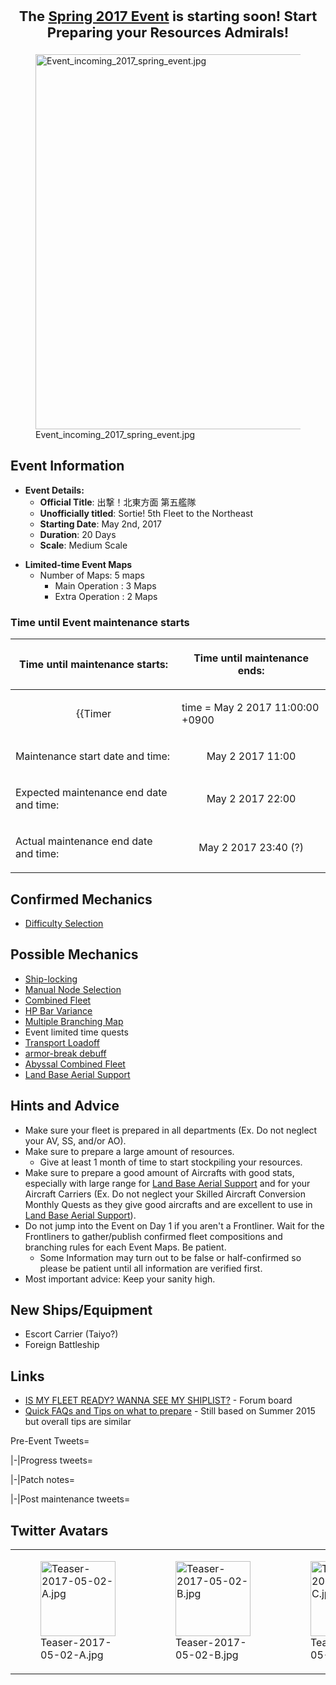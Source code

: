 <div style="font-size:22px; font-weight:bold; text-align:center; margin:20px 0px 10px 0px;">The [[Spring 2017 Event]] is starting soon! Start Preparing your Resources Admirals!</div>
[[File:Event_incoming_2017_spring_event.jpg|center|600px]]
==Event Information==

*'''Event Details:'''<!-- - [[Spring 2017 Event|Event Page]] -->
**'''Official Title''': 出撃！北東方面 第五艦隊
**'''Unofficially titled''': Sortie! 5th Fleet to the Northeast
** '''Starting Date''': May 2nd, 2017
** '''Duration''': 20 Days
** '''Scale''': Medium Scale

*'''Limited-time Event Maps'''
** Number of Maps: 5 maps
*** Main Operation : 3 Maps
*** Extra Operation : 2 Maps

===Time until Event maintenance starts===
{| class="wikitable"
!Time until maintenance starts:
!Time until maintenance ends:
|-
| align="center" |
{{Timer
|time = May 2 2017 11:00:00 +0900
|style = font-weight:bold;
|endClass = Maintstarts
|endText = '''Event Maintenance has begun.'''}}
| align="center" |
{{Timer
|time = May 2 2017 23:40:00 +0900
|style = font-weight:bold;
|endClass = Maintends
|endText = '''Event Maintenance has ended.'''}}
|-
! scope="row" | Maintenance start date and time:
| align="center" | May 2 2017 11:00
|-
! scope="row" | Expected maintenance end date and time:
| align="center" | May 2 2017 22:00
|-
! scope="row" | Actual maintenance end date and time:
| align="center" | May 2 2017 23:40 (?)
|}
<!--
==New Mechanics==
* 
-->

==Confirmed Mechanics==
* [[Event#Difficulty_Selection|Difficulty Selection]]

==Possible Mechanics==
* [[Events#Ship_Locking|Ship-locking]]
* [[Event#Manual_Node_Selection|Manual Node Selection]]
* [[Event#Combined_Fleet|Combined Fleet]]
* [[Events#HP_Bar_Variance|HP Bar Variance]]
* [[Events#Multiple_Branching_Map|Multiple Branching Map]]
* Event limited time quests
* [[Events#Transport_Load-Off_gauge|Transport Loadoff]]
* [[Events#Boss_Debilitation_Mechanism|armor-break debuff]]
* [[Combat/Abyssal Combined Fleet|Abyssal Combined Fleet]]
* [[Land Base Aerial Support]]

==Hints and Advice==
* Make sure your fleet is prepared in all departments (Ex. Do not neglect your AV, SS, and/or AO).
* Make sure to prepare a large amount of resources.
**Give at least 1 month of time to start stockpiling your resources. 
* Make sure to prepare a good amount of Aircrafts with good stats, especially with large range for [[Land Base Aerial Support]] and for your Aircraft Carriers (Ex. Do not neglect your Skilled Aircraft Conversion Monthly Quests as they give good aircrafts and are excellent to use in [[Land Base Aerial Support]]).
* Do not jump into the Event on Day 1 if you aren't a Frontliner. Wait for the Frontliners to gather/publish confirmed fleet compositions and branching rules for each Event Maps. Be patient.
** Some Information may turn out to be false or half-confirmed so please be patient until all information are verified first.
* Most important advice: Keep your sanity high. 

==New Ships/Equipment==
* Escort Carrier (Taiyo?)
* Foreign Battleship

==Links==
* [[Board:Fleet's_Prepared-ness|IS MY FLEET READY? WANNA SEE MY SHIPLIST?]] - Forum board
* [[Thread:282953|Quick FAQs and Tips on what to prepare]] - Still based on Summer 2015 but overall tips are similar

<tabber>Pre-Event Tweets=
{{MultiTweet
|MultiTweetID = preEvent1
|color = #ace
|title = Pre-Event

|link01 = https://twitter.com/KanColle_STAFF/status/845074695816822784
|JP01 = 現在「艦これ」運営鎮守府では、【春イベント2017：期間限定海域】の今春展開を目指して、実装準備を開始しています。同作戦の参加を予定している提督の皆さん、艦隊戦力の充実と兵站の拡充に務めて頂けますと幸いです。今春の艦隊作戦展開、どうぞよろしくお願い致します！
|EN01 = Currently KanColle Development Team is under preparation for the release of the Limited-time Operation Area for the Spring 2017 Event with the expectations to be released this Spring. For Admirals who are considering to take participation in this Event, it is recommended that you thoroughly prepare your fleet and resources to prepare for the Event. The Fleet Operation for this Spring, please look forward to it!
|TL01 = [[User:Shinhwalee|Shinhwalee]]

|link02 = https://twitter.com/KanColle_STAFF/status/846888028937203713
|JP02 = 次回「艦これ」稼働全サーバ群共通メンテナンス＆アップデートは、【4/5(水)】に実施予定です。今春作戦展開予定の「春イベント2017：期間限定海域」実装前に、同アップデートでは、艦隊母港の「艦娘」運用拡張枠も現在の320隻から最大【330隻】に拡張予定です！
|EN02 = The next KanColle Maintenance & Update is scheduled for next week Wednesday April 5th. Before the incoming implementation of the Limited-Time Operation Area of Spring 2017 Event, for this update we are planning to increase the maximum Fleet slots from 320 to 330!
|TL02 = [[User:Shinhwalee|Shinhwalee]]

|link03 = https://twitter.com/KanColle_STAFF/status/847247911633145857
|JP03 = 現在「艦これ」運営鎮守府では、【4/5(水)】実施予定の次回稼働全サーバ群共通メンテナンス＆アップデートの準備を進めています。本メンテナンスは、今春作戦展開の「春イベント2017：期間限定海域」実装前の最後の重メンテとなる予定です。ご協力、どうぞよろしくお願い致します！
|EN03 = Currently KanColle Development Team is under preparation for the scheduled Update and Maintenance which will take place on April 5th Wednesday. This Update will be the final large update to take place before the next implementation of the Limited-time Operation Area of Spring 2017 Event. Admirals, thank you for your cooperation!
|TL03 = [[User:Shinhwalee|Shinhwalee]]

|link04 = https://twitter.com/KanColle_STAFF/status/850522875425562624
|JP04 = 現在「艦これ」運営鎮守府では、今春投入予定の春イベント2017：期間限定海域の作戦準備を進めています。本作戦の作戦規模はやや大きい「中規模」を予定しています。作戦に参加の予定の提督の皆さん、艦隊戦力の充実と兵站の確保、どうぞよろしくお願い致します！
|EN04 = Currently KanColle Development is under preparation for the release of the Limited-Time Operation of Spring 2017 Event. This Operation is planned to be Seldom Big "Medium-scale". For all Admirals planning to participate, please make sure to prepare good supply of resources and various fleet members. Thank you! 
|TL04 = [[User:Shinhwalee|Shinhwalee]]

|link05 = 
|JP05 = 
|EN05 = 
|TL05 = 

|link06 = 
|JP06 = 
|EN06 = 
|TL06 = 
}}

|-|Progress tweets=
{{MultiTweet
|MultiTweetID = Progress
|color = #ace
|title = Maintenance progress Tweets

|link01 = 
|JP01 = 
|EN01 = 
|TL01 = 

|link02 = 
|JP02 = 
|EN02 = 
|TL02 = 

|link03 = 
|JP03 = 
|EN03 = 
|TL03 = 

|link04 = 
|JP04 = 
|EN04 = 
|TL04 = 

|link05 = 
|JP05 = 
|EN05 = 
|TL05 = 

|link06 = 
|JP06 = 
|EN06 = 
|TL06 = 
}}

|-|Patch notes=
{{MultiTweet
|MultiTweetID = Patchnote
|color = #ace
|title = Patch notes

|link01 = 
|JP01 = 
|EN01 = 
|TL01 = 

|link02 = 
|JP02 = 
|EN02 = 
|TL02 = 

|link03 = 
|JP03 = 
|EN03 = 
|TL03 = 

|link04 = 
|JP04 = 
|EN04 = 
|TL04 = 

|link05 = 
|JP05 = 
|EN05 = 
|TL05 = 

|link06 = 
|JP06 = 
|EN06 = 
|TL06 = 
}}

|-|Post maintenance tweets=
{{MultiTweet
|MultiTweetID = Postmaint
|color = #ace
|title = Post maintenance tweets

|link01 = 
|JP01 = 
|EN01 = 
|TL01 = 

|link02 = 
|JP02 = 
|EN02 = 
|TL02 = 

|link03 = 
|JP03 = 
|EN03 = 
|TL03 = 

|link04 = 
|JP04 = 
|EN04 = 
|TL04 = 

|link05 = 
|JP05 = 
|EN05 = 
|TL05 = 

|link06 = 
|JP06 = 
|EN06 = 
|TL06 = 
}}
</tabber>
<!-- The rest of the updates during Spring 2016 Event are in the "Updates" subpage. {{:Partials/Events/Spring 2016 Event/Updates}} -->
==Twitter Avatars==
{| class="wikitable"
| style="width:120px;" |[[File:Teaser-2017-05-02-A.jpg|120px]]
| style="width:120px;" |[[File:Teaser-2017-05-02-B.jpg|120px]]
| style="width:120px;" |[[File:Teaser-2017-05-02-C.jpg|120px]]
| style="width:120px;" |[[File:Teaser-2017-05-02-D.jpg|120px]]
|}